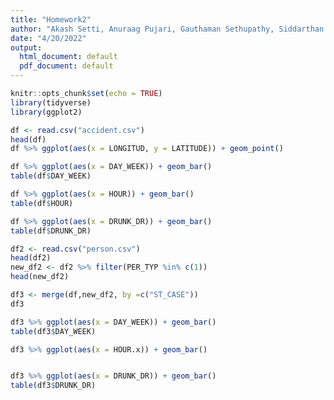 ```yaml
---
title: "Homework2"
author: "Akash Setti, Anuraag Pujari, Gauthaman Sethupathy, Siddarthan Prakash"
date: "4/20/2022"
output:
  html_document: default
  pdf_document: default
---
```


```r
knitr::opts_chunk$set(echo = TRUE)
library(tidyverse)
library(ggplot2)
```


```r
df <- read.csv("accident.csv")
head(df)
df %>% ggplot(aes(x = LONGITUD, y = LATITUDE)) + geom_point()
```


```r
df %>% ggplot(aes(x = DAY_WEEK)) + geom_bar()
table(df$DAY_WEEK)

df %>% ggplot(aes(x = HOUR)) + geom_bar()
table(df$HOUR)

df %>% ggplot(aes(x = DRUNK_DR)) + geom_bar()
table(df$DRUNK_DR)
```


```r
df2 <- read.csv("person.csv")
head(df2)
new_df2 <- df2 %>% filter(PER_TYP %in% c(1))
head(new_df2)
```
```r
df3 <- merge(df,new_df2, by =c("ST_CASE"))
df3
```




```r
df3 %>% ggplot(aes(x = DAY_WEEK)) + geom_bar()
table(df3$DAY_WEEK)

df3 %>% ggplot(aes(x = HOUR.x)) + geom_bar()


df3 %>% ggplot(aes(x = DRUNK_DR)) + geom_bar()
table(df3$DRUNK_DR)
```